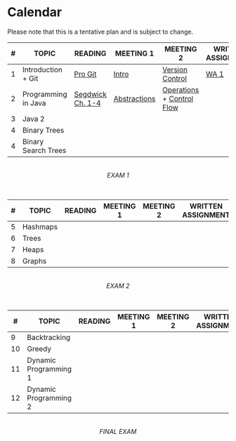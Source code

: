 # Calendar {.unnumbered}

::: {.callout-caution}
Please note that this is a tentative plan and is subject to change.
:::

| # | TOPIC | READING | MEETING 1 | MEETING 2 | WRITTEN  ASSIGNMENT | PROGRAMMING ASSIGNMENT |
|---|----|---|---|---|---|---|
| 1 | Introduction + Git | [Pro Git](https://git-scm.com/book/en/v2) |  [Intro](intro.qmd)  | [Version Control](se/version_control/version_control.qmd) | [WA 1](https://docs.google.com/document/d/1vRoSzj1mckpqtmpI7py7vbXHw7t1_t2g1cvNeOBbcjY/edit?usp=sharing) | [Lab 1](https://docs.google.com/document/d/1HIKpiqWcxSTER-SAyb88wG-b-Qe_S9w_L5uRBXlrwaY/edit?usp=sharing) |
| 2 | Programming in Java  | [Segdwick Ch. 1-4](https://introcs.cs.princeton.edu/java/home/) | [Abstractions](/basics/abstractions/java.html) | [Operations](/basics/operations/operations.ipynb) + [Control Flow](/basics/controls/controls.qmd) |  | [PA 1](https://classroom.github.com/a/2iEor66t) |
| 3 | Java 2 | |  |  | | [PA 2](https://classroom.github.com/a/2iEor66t) |
| 4 | Binary Trees | |  |  | | [PA 3](https://classroom.github.com/a/2iEor66t) | 
| 4 | Binary Search Trees | |  |  | | [PA 4](https://classroom.github.com/assignment-invitations/d70d28ccafd0d4440faff1716338f777) | 



<br/>
<center>_EXAM 1_</center>
<br/>

| # | TOPIC | READING | MEETING 1 | MEETING 2 | WRITTEN  ASSIGNMENT | PROGRAMMING ASSIGNMENT |
|---|----|---|---|---|---|---|
| 5 | Hashmaps | |  |  | | |
| 6 | Trees | |  |  | | |
| 7 | Heaps | |  |  | | |
| 8 | Graphs| |  |  | | |

<br/>
<center>_EXAM 2_</center>
<br/>


| # | TOPIC | READING | MEETING 1 | MEETING 2 | WRITTEN  ASSIGNMENT | PROGRAMMING ASSIGNMENT |
|---|----|---|---|---|---|---|
| 9 | Backtracking | |  |  | | |
| 10 | Greedy | |  |  | | |
| 11 | Dynamic Programming 1 | |  |  | | |
| 12 | Dynamic Programming 2  | |  |  | | |


<br/>
<center>_FINAL EXAM_</center>
<br/>
